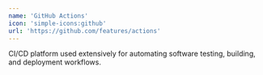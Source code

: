 ```yaml
---
name: 'GitHub Actions'
icon: 'simple-icons:github'
url: 'https://github.com/features/actions'
---
```


CI/CD platform used extensively for automating software testing, building, and deployment workflows.
